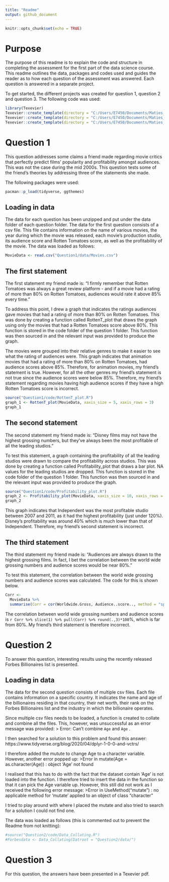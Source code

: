 ```yaml
---
title: "Readme"
output: github_document
---
```


```r
knitr::opts_chunk$set(echo = TRUE)
```

# Purpose
The purpose of this readme is to explain the code and structure in completing the assessment for the first part of the data science course. This readme outlines the data, packages and codes used and guides the reader as to how each question of the assessment was answered. Each question is answered in a separate project. 

To get started, the different projects was created for question 1, question 2 and question 3. The following code was used:
```r
library(Texevier)
Texevier::create_template(directory = "C:/Users/E7450/Documents/Maties_WERK/Meesters/Data science/Nico/Assessment", template_name = "Question1")
Texevier::create_template(directory = "C:/Users/E7450/Documents/Maties_WERK/Meesters/Data science/Nico/Assessment", template_name = "Question2")
Texevier::create_template(directory = "C:/Users/E7450/Documents/Maties_WERK/Meesters/Data science/Nico/Assessment", template_name = "Question3")
```


# Question 1
This question addresses some claims a friend made regarding movie critics that perfectly predict films’ popularity and profitability amongst audiences. This was not the case during the mid 2000s. This question tests some of the friend's theories by addressing three of the statements she made.

The following packages were used:
```r
pacman::p_load(tidyverse, ggthemes)
```


## Loading in data
The data for each question has been unzipped and put under the data folder of each question folder. The data for the first question consists of a csv file. This file contains information on the name of various movies, the year during which the movie was released, each movie's production studio, its audience score and Rotten Tomatoes score, as well as the profitability of the movie.
The data was loaded as follows:
```r
MovieData <- read.csv("Question1/data/Movies.csv")
```


## The first statement 
The first statement my friend made is: "I firmly remember that Rotten Tomatoes was always a great review platform - and if a movie had a rating of more than 80% on Rotten Tomatoes, audiences would rate it above 85% every time."

To address this point, I drew a graph that indicates the ratings audiences gave movies that had a rating of more than 80% on Rotten Tomatoes. 
This was done by creating a function called RottenT_plot that draws the graph using only the movies that had a Rotten Tomatoes score above 80%. This function is stored in the code folder of the question 1 folder. This function was then sourced in and the relevant input was provided to produce the graph.

The movies were grouped into their relative genres to make it easier to see what the rating of audiences were. This graph indicates that animation movies that had a rating of more than 80% on Rotten Tomatoes, had audience scores above 85%. Therefore, for animation movies, my friend's statement is true. However, for all the other genres my friend's statement is not true since the audience scores were below 85%. Therefore, my friend's statement regarding movies having high audience scores if they have a high Rotten Tomatoes score is incorrect. 

```r
source("Question1/code/RottenT_plot.R")
graph_1 <- RottenT_plot(MovieData, xaxis_size = 5, xaxis_rows = 3)
graph_1
```


## The second statement
The second statement my friend made is: "Disney films may not have the highest grossing numbers, but they’ve always been the most profitable of all the leading studios."

To test this statement, a graph containing the profitability of all the leading studios were drawn to compare the profitability across studios. This was done by creating a function called Profitability_plot that draws a bar plot. NA values for the leading studios are dropped. This function is stored in the code folder of the question 1 folder. This function was then sourced in and the relevant input was provided to produce the graph.

```r
source("Question1/code/Profitability_plot.R")
graph_2 <- Profitability_plot(MovieData, xaxis_size = 10, xaxis_rows = 10)
graph_2
```

This graph indicates that Independent was the most profitable studio between 2007 and 2011, as it had the highest profitability (just under 120%). Disney's profitability was around 40% which is much lower than that of Independent. Therefore, my friend's second statement is incorrect. 


## The third statement
The third statement my friend made is: "Audiences are always drawn to the highest grossing films. In fact, I bet the correlation between the world wide grossing numbers and audience scores would be near 80%."

To test this statement, the correlation between the world wide grossing numbers and audience scores was calculated. The code for this is shown below. 

```r
Corr <- 
  MovieData %>%  
  summarise(Corr = cor(Worldwide.Gross, Audience..score.., method = "spearman", use = "pairwise.complete.obs"))
```

The correlation between world wide grossing numbers and audience scores is `r Corr %>% slice(1) %>% pull(Corr) %>% round(.,3)*100`%, which is far from 80%. My friend's third statement is therefore incorrect.  


# Question 2
To answer this question, interesting results using the recently released Forbes Billionaires list is presented.

## Loading in data
The data for the second question consists of multiple csv files. Each file contains information on a specific country. It indicates the name and age of the billionaires residing in that country, their net worth, their rank on the Forbes Billionaires list and the industry in which the billionaire operates. 

Since multiple csv files needs to be loaded, a function is created to collate and combine all the files. This, however, was unsuccessful as an error message was provided:
> Error: Can't combine `Age` <double> and `Age` <character>.

I then searched for a solution to this problem and found this answer: https://www.tidyverse.org/blog/2020/04/dplyr-1-0-0-and-vctrs/

I therefore added the mutute to change Age to a character variable. However, another error popped up:
>Error in mutate(Age = as.character(Age)) : object 'Age' not found

I realised that this has to do with the fact that the dataset contain 'Age' is not loaded into the function. I therefore tried to insert the data in the function so that it can pick the Age variable up. However, this still did not work as I received the following error message:
>Error in UseMethod("mutate") : 
  no applicable method for 'mutate' applied to an object of class "character"
  
I tried to play around with where I placed the mutate and also tried to search for a solution I could not find one. 

The data was loaded as follows (this is commented out to prevent the Readme from not knitting): 
```r
#source("Question2/code/Data_Collating.R")
#Forbesdata <- Data_Collating(Datroot = "Question2/data/")
```



# Question 3
For this question, the answers have been presented in a Texevier pdf.



